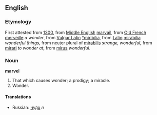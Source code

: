 ==English==

===Etymology===
First attested from [[w:1300|1300]], from [[Middle English]] [[marvail]], from [[Old French]] [[merveille]] ''a wonder'', from [[Vulgar Latin]] [[*miribilia]], from [[Latin]] [[mirabilia]] ''wonderful things'', from neuter plural of [[mirabilis]] ''strange, wonderful'', from [[mirari]] ''to wonder at'', from [[mirus]] ''wonderful''.

===Noun===

'''marvel'''

#That which causes wonder; a prodigy; a miracle.
#Wonder.

====Translations====
*Russian: [[чудо]] ''n''